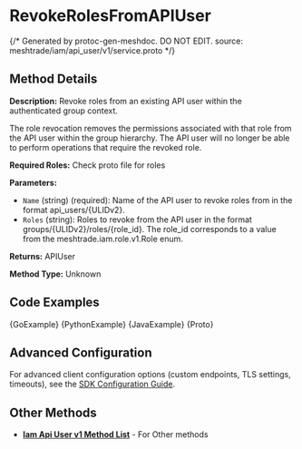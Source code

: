 # RevokeRolesFromAPIUser
{/*
Generated by protoc-gen-meshdoc. DO NOT EDIT.
source: meshtrade/iam/api_user/v1/service.proto
*/}





## Method Details

**Description:** Revoke roles from an existing API user within the authenticated group context.

The role revocation removes the permissions associated with that role from
the API user within the group hierarchy. The API user will no longer be able
to perform operations that require the revoked role.

**Required Roles:** Check proto file for roles

**Parameters:**
- `Name` (string) (required): Name of the API user to revoke roles from in the format api_users/\{ULIDv2\}.
- `Roles` (string): Roles to revoke from the API user in the format groups/\{ULIDv2\}/roles/\{role_id\}.
The role_id corresponds to a value from the meshtrade.iam.role.v1.Role enum.

**Returns:** APIUser

**Method Type:** Unknown

## Code Examples

<Tabs>
<TabItem value="go" label="Go">
<CodeBlock language="go">{GoExample}</CodeBlock>
</TabItem>
<TabItem value="python" label="Python">
<CodeBlock language="python">{PythonExample}</CodeBlock>
</TabItem>
<TabItem value="java" label="Java">
<CodeBlock language="java">{JavaExample}</CodeBlock>
</TabItem>
<TabItem value="protobuf" label="Protobuf">
<CodeBlock language="protobuf">{Proto}</CodeBlock>
</TabItem>
</Tabs>

## Advanced Configuration

For advanced client configuration options (custom endpoints, TLS settings, timeouts), see the [SDK Configuration Guide](/docs/architecture/sdk-configuration).

## Other Methods

- **[Iam Api User v1 Method List](/docs/api-reference/iam/api_user/v1/service)** - For Other methods